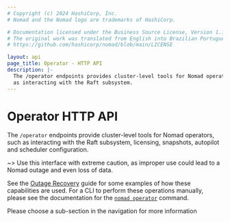 ```yaml
---
# Copyright (c) 2024 HashiCorp, Inc.
# Nomad and the Nomad logo are trademarks of HashiCorp.

# Documentation licensed under the Business Source License, Version 1.1.
# The original work was translated from English into Brazilian Portuguese.
# https://github.com/hashicorp/nomad/blob/main/LICENSE

layout: api
page_title: Operator - HTTP API
description: |-
  The /operator endpoints provides cluster-level tools for Nomad operators, such
  as interacting with the Raft subsystem.
---
```


# Operator HTTP API

The `/operator` endpoints provide cluster-level tools for Nomad operators, such
as interacting with the Raft subsystem, licensing, snapshots, autopilot and scheduler configuration.

~> Use this interface with extreme caution, as improper use could lead to a
Nomad outage and even loss of data.

See the [Outage Recovery](/nomad/docs/manage/outage-recovery) guide for some examples of how
these capabilities are used. For a CLI to perform these operations manually,
please see the documentation for the
[`nomad operator`](/nomad/commands/operator) command.

Please choose a sub-section in the navigation for more information
